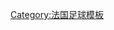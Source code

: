 {{Navbox
|name = 法甲年度最佳青年球員
|title = [[法甲]]年度最佳青年球員
|state = {{{state|autocollapse}}}
|listclass = hlist
|titlestyle = background: gold;
|list1 =
* 1994：[[齐内丁·齐达内|-{zh-hans:齐达内; zh-hk:施丹;}-]]
* 1995：{{le|Florian Maurice|Florian Maurice|-{zh-hans:莫里斯; zh-hk:莫利斯;}-}}
* 1996：[[罗贝尔·皮雷斯|-{zh-hans:皮雷斯; zh-hk:皮里斯;}-]]
* 1997：[[蒂埃里·亨利|-{zh-hans:亨利; zh-hk:亨利;}-]]
* 1998：[[大卫·特雷泽盖|-{zh-hans:特雷泽盖; zh-hk:查斯古特;}-]]
* 1999：{{le|Olivier Monterrubio|Olivier Monterrubio|-{zh-hans:蒙特鲁比奥; zh-hk:蒙泰路比奴;}-}}
* 2000：[[菲利普·克里斯坦瓦尔|-{zh-hans:克里斯坦瓦尔; zh-hk:基斯坦禾;}-]]
* 2001：[[西德尼·戈武|-{zh-hans:戈武; zh-hk:高禾;}-]]
* 2002：[[贾布里勒·西塞|-{zh-hans:西塞; zh-hk:施斯;}-]]
* 2003：{{le|Lionel Mathis|Lionel Mathis|-{zh-hans:马西斯; zh-hk:馬菲斯;}-}}
* 2004：[[帕特里斯·埃夫拉|-{zh-hans:埃夫拉; zh-hk:艾夫拿;}-]]
* 2005：[[热雷米·图拉朗|-{zh-hans:图拉朗; zh-hk:杜拿蘭;}-]]
* 2006：[[弗兰克·里贝里|-{zh-hans:里贝里; zh-hk:列貝利;}-]]
* 2007：[[沙米·拿斯利|-{zh-cn:纳斯里;zh-hk:拿斯利;zh-tw:納斯里;}-]]
* 2008：[[哈特姆·本阿尔法|-{zh-hans:本阿尔法; zh-hk:賓艾化;}-]]
* 2009：[[伊登·夏薩特|-{zh-hans:哈扎德; zh-hk:夏薩特;}-]]
* 2010：[[伊登·夏薩特|-{zh-hans:哈扎德; zh-hk:夏薩特;}-]]
* 2011：[[馬馬杜·沙高|-{zh-hans:薩科;zh-hk:沙高;zh-tw:薩科;}-]]
* 2012：[[尤內思·巴爾漢達|-{zh-hans:巴爾漢達;zh-hk:貝漢達;zh-tw:巴爾漢達;}-]]
* 2013：[[弗洛里安·托萬|-{zh-hans:托萬;zh-hk:泰奧雲;zh-tw:托萬;}-]]
* 2014：[[馬高·華拉堤|-{zh-cn:维拉蒂;zh-hk:華拉堤; zh-tw:維拉提}-]]
* 2015：[[納比勒·費基爾|費基爾]]
* 2016：[[奥斯曼·登贝莱|-{zh-hans:登贝莱; zh-hk:丹比利;}-]]
* 2017：[[基利安·麥巴比|-{zh-hans:姆巴佩;zh-hk:麥巴比;zh-tw:姆巴佩;}-]]
* 2018：[[基利安·麥巴比|-{zh-hans:姆巴佩;zh-hk:麥巴比;zh-tw:姆巴佩;}-]]
* 2019：[[基利安·麥巴比|-{zh-hans:姆巴佩;zh-hk:麥巴比;zh-tw:姆巴佩;}-]]
* 2020：獎項未授予
}}<noinclude>
[[Category:足球獎項模板|{{PAGENAME}}]]
[[Category:法国足球模板]]
</noinclude>